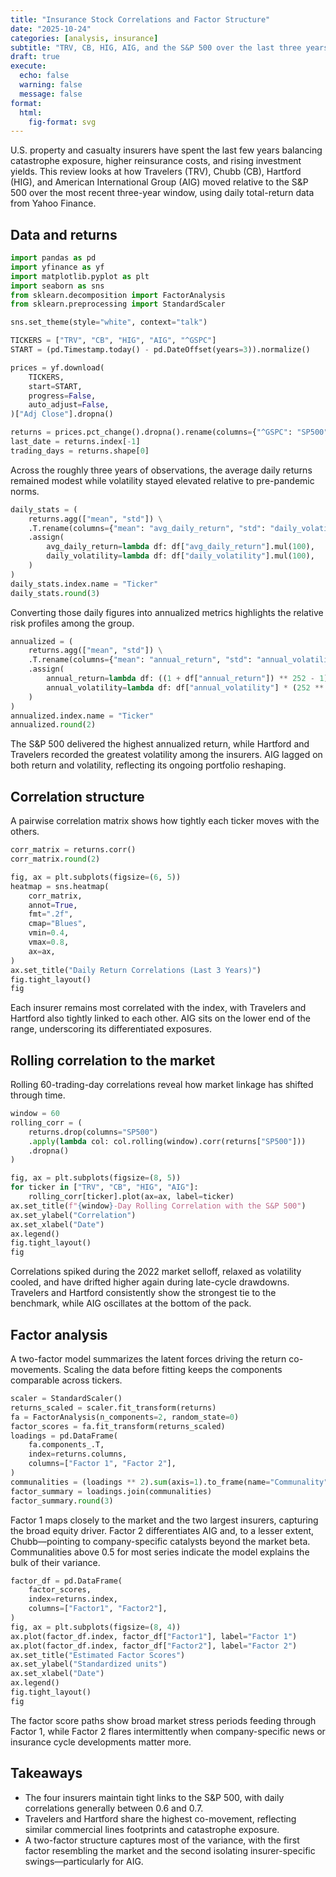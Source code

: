 ```yaml
---
title: "Insurance Stock Correlations and Factor Structure"
date: "2025-10-24"
categories: [analysis, insurance]
subtitle: "TRV, CB, HIG, AIG, and the S&P 500 over the last three years"
draft: true
execute:
  echo: false
  warning: false
  message: false
format:
  html:
    fig-format: svg
---
```


U.S. property and casualty insurers have spent the last few years balancing catastrophe exposure, higher reinsurance costs, and
rising investment yields. This review looks at how Travelers (TRV), Chubb (CB), Hartford (HIG), and American International Group
(AIG) moved relative to the S&P 500 over the most recent three-year window, using daily total-return data from Yahoo Finance.

## Data and returns

```python
import pandas as pd
import yfinance as yf
import matplotlib.pyplot as plt
import seaborn as sns
from sklearn.decomposition import FactorAnalysis
from sklearn.preprocessing import StandardScaler

sns.set_theme(style="white", context="talk")

TICKERS = ["TRV", "CB", "HIG", "AIG", "^GSPC"]
START = (pd.Timestamp.today() - pd.DateOffset(years=3)).normalize()

prices = yf.download(
    TICKERS,
    start=START,
    progress=False,
    auto_adjust=False,
)["Adj Close"].dropna()

returns = prices.pct_change().dropna().rename(columns={"^GSPC": "SP500"})
last_date = returns.index[-1]
trading_days = returns.shape[0]
```

Across the roughly three years of observations, the average daily returns remained modest while volatility stayed elevated
relative to pre-pandemic norms.

```python
daily_stats = (
    returns.agg(["mean", "std"]) \
    .T.rename(columns={"mean": "avg_daily_return", "std": "daily_volatility"}) \
    .assign(
        avg_daily_return=lambda df: df["avg_daily_return"].mul(100),
        daily_volatility=lambda df: df["daily_volatility"].mul(100),
    )
)
daily_stats.index.name = "Ticker"
daily_stats.round(3)
```

Converting those daily figures into annualized metrics highlights the relative risk profiles among the group.

```python
annualized = (
    returns.agg(["mean", "std"]) \
    .T.rename(columns={"mean": "annual_return", "std": "annual_volatility"}) \
    .assign(
        annual_return=lambda df: ((1 + df["annual_return"]) ** 252 - 1) * 100,
        annual_volatility=lambda df: df["annual_volatility"] * (252 ** 0.5) * 100,
    )
)
annualized.index.name = "Ticker"
annualized.round(2)
```

The S&P 500 delivered the highest annualized return, while Hartford and Travelers recorded the greatest volatility among the
insurers. AIG lagged on both return and volatility, reflecting its ongoing portfolio reshaping.

## Correlation structure

A pairwise correlation matrix shows how tightly each ticker moves with the others.

```python
corr_matrix = returns.corr()
corr_matrix.round(2)
```

```python
fig, ax = plt.subplots(figsize=(6, 5))
heatmap = sns.heatmap(
    corr_matrix,
    annot=True,
    fmt=".2f",
    cmap="Blues",
    vmin=0.4,
    vmax=0.8,
    ax=ax,
)
ax.set_title("Daily Return Correlations (Last 3 Years)")
fig.tight_layout()
fig
```

Each insurer remains most correlated with the index, with Travelers and Hartford also tightly linked to each other. AIG sits on
the lower end of the range, underscoring its differentiated exposures.

## Rolling correlation to the market

Rolling 60-trading-day correlations reveal how market linkage has shifted through time.

```python
window = 60
rolling_corr = (
    returns.drop(columns="SP500")
    .apply(lambda col: col.rolling(window).corr(returns["SP500"]))
    .dropna()
)

fig, ax = plt.subplots(figsize=(8, 5))
for ticker in ["TRV", "CB", "HIG", "AIG"]:
    rolling_corr[ticker].plot(ax=ax, label=ticker)
ax.set_title(f"{window}-Day Rolling Correlation with the S&P 500")
ax.set_ylabel("Correlation")
ax.set_xlabel("Date")
ax.legend()
fig.tight_layout()
fig
```

Correlations spiked during the 2022 market selloff, relaxed as volatility cooled, and have drifted higher again during late-cycle
drawdowns. Travelers and Hartford consistently show the strongest tie to the benchmark, while AIG oscillates at the bottom of the
pack.

## Factor analysis

A two-factor model summarizes the latent forces driving the return co-movements. Scaling the data before fitting keeps the
components comparable across tickers.

```python
scaler = StandardScaler()
returns_scaled = scaler.fit_transform(returns)
fa = FactorAnalysis(n_components=2, random_state=0)
factor_scores = fa.fit_transform(returns_scaled)
loadings = pd.DataFrame(
    fa.components_.T,
    index=returns.columns,
    columns=["Factor 1", "Factor 2"],
)
communalities = (loadings ** 2).sum(axis=1).to_frame(name="Communality")
factor_summary = loadings.join(communalities)
factor_summary.round(3)
```

Factor 1 maps closely to the market and the two largest insurers, capturing the broad equity driver. Factor 2 differentiates AIG
and, to a lesser extent, Chubb—pointing to company-specific catalysts beyond the market beta. Communalities above 0.5 for most
series indicate the model explains the bulk of their variance.

```python
factor_df = pd.DataFrame(
    factor_scores,
    index=returns.index,
    columns=["Factor1", "Factor2"],
)
fig, ax = plt.subplots(figsize=(8, 4))
ax.plot(factor_df.index, factor_df["Factor1"], label="Factor 1")
ax.plot(factor_df.index, factor_df["Factor2"], label="Factor 2")
ax.set_title("Estimated Factor Scores")
ax.set_ylabel("Standardized units")
ax.set_xlabel("Date")
ax.legend()
fig.tight_layout()
fig
```

The factor score paths show broad market stress periods feeding through Factor 1, while Factor 2 flares intermittently when
company-specific news or insurance cycle developments matter more.

## Takeaways

* The four insurers maintain tight links to the S&P 500, with daily correlations generally between 0.6 and 0.7.
* Travelers and Hartford share the highest co-movement, reflecting similar commercial lines footprints and catastrophe exposure.
* A two-factor structure captures most of the variance, with the first factor resembling the market and the second isolating
  insurer-specific swings—particularly for AIG.

